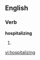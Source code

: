 
==English==

===Verb===
'''hospitalizing'''

# {{present participle of|[[hospitalize]]}}

[[vi:hospitalizing]]